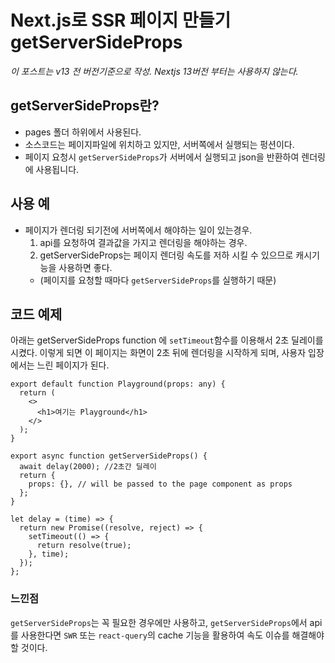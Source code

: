 # Next.js로 SSR 페이지 만들기 getServerSideProps

_이 포스트는 v13 전 버전기준으로 작성. Nextjs 13버전 부터는 사용하지 않는다._

## getServerSideProps란?

- pages 폴더 하위에서 사용된다.
- 소스코드는 페이지파일에 위치하고 있지만, 서버쪽에서 실행되는 펑션이다.
- 페이지 요청시 `getServerSideProps`가 서버에서 실행되고 json을 반환하여 렌더링에 사용됩니다.

## 사용 예

- 페이지가 렌더링 되기전에 서버쪽에서 해야하는 일이 있는경우.
  1. api를 요청하여 결과값을 가지고 렌더링을 해야하는 경우.
  2. getServerSideProps는 페이지 렌더링 속도를 저하 시킬 수 있으므로 캐시기능을 사용하면 좋다.
  - (페이지를 요청할 때마다 `getServerSideProps`를 실행하기 때문)

## 코드 예제

아래는 getServerSideProps function 에 `setTimeout`함수를 이용해서 2초 딜레이를 시켰다.
이렇게 되면 이 페이지는 화면이 2초 뒤에 렌더링을 시작하게 되며, 사용자 입장에서는 느린 페이지가 된다.

```jsx:pages/playground.tsx
export default function Playground(props: any) {
  return (
    <>
      <h1>여기는 Playground</h1>
    </>
  );
}

export async function getServerSideProps() {
  await delay(2000); //2초간 딜레이
  return {
    props: {}, // will be passed to the page component as props
  };
}

let delay = (time) => {
  return new Promise((resolve, reject) => {
    setTimeout(() => {
      return resolve(true);
    }, time);
  });
};

```

### 느낀점

`getServerSideProps`는 꼭 필요한 경우에만 사용하고,
`getServerSideProps`에서 api를 사용한다면 `SWR` 또는 `react-query`의 cache 기능을 활용하여
속도 이슈를 해결해야 할 것이다.
